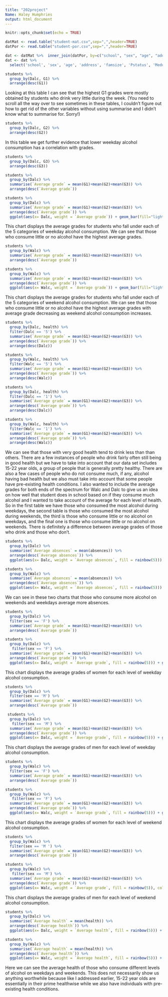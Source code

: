 ```yaml
---
title: "202project"
Name: Haley Humphries
output: html_document
---
```


```r
knitr::opts_chunk$set(echo = TRUE)
```

```r
datMat <- read.table("student-mat.csv",sep=",",header=TRUE)
datPor <- read.table("student-por.csv",sep=",",header=TRUE)

dat <- datMat %>%  inner_join(datPor, by=c("school", "sex", "age", "address", "famsize","Pstatus", "Medu", "Fedu", "Mjob", "Fjob", "reason", "nursery", "internet"), suffix=c(".Mat", ".Por"))
dat <- dat %>%
  select('school', 'sex', 'age', 'address', 'famsize', 'Pstatus', 'Medu', 'Fedu', 'Mjob', 'Fjob', 'reason', guardian = 'guardian.Mat', traveltime = 'traveltime.Mat', studytime = 'studytime.Mat', failures = 'failures.Mat', schoolsup = 'schoolsup.Mat', famsup = 'famsup.Mat', paid = 'paid.Mat', activities = 'activities.Mat', 'nursery', higher = 'higher.Mat', 'internet', romantic = 'romantic.Mat', famrel = 'famrel.Mat', freetime = 'freetime.Mat', goout = 'goout.Mat', Dalc = 'Dalc.Mat', Walc = 'Walc.Mat', health = 'health.Mat', absences = 'absences.Mat', 'G1.Mat', 'G2.Mat', 'G3.Mat', 'G1.Por', 'G2.Por', 'G3.Por')
```

```r
students %>% 
  group_by(Dalc, G1) %>% 
  arrange(desc(G1))
```
Looking at this table I can see that the highest G1 grades were mostly obtained by students who drink very little during the week. (You need to scroll all the way over to see sometimes in these tables, I couldn't figure out how to get rid of the other variables without using summarise and I didn't know what to summarise for. Sorry!)

```r
students %>% 
  group_by(Dalc, G2) %>% 
  arrange(desc(G2))
```
In this table we get further evidence that lower weekday alcohol consumption has a correlation with grades.

```r
students %>% 
  group_by(Dalc, G3) %>% 
  arrange(desc(G3))
```

```r
students %>% 
  group_by(Dalc) %>% 
  summarise(`Average grade` = mean(G1)+mean(G2)+mean(G3)) %>% 
  arrange(desc(`Average grade`))

students %>% 
  group_by(Dalc) %>% 
  summarise(`Average grade` = mean(G1)+mean(G2)+mean(G3)) %>% 
  arrange(desc(`Average grade`)) %>% 
  ggplot(aes(x= Dalc, weight = `Average grade`)) + geom_bar(fill="lightpink")
```
This chart displays the average grades for students who fall under each of the 5 categories of weekday alcohol consumption. We can see that those who consume little or no alcohol have the highest average grades.


```r
students %>% 
  group_by(Walc) %>% 
  summarise(`Average grade` = mean(G1)+mean(G2)+mean(G3)) %>% 
  arrange(desc(`Average grade`))

students %>% 
  group_by(Walc) %>% 
  summarise(`Average grade` = mean(G1)+mean(G2)+mean(G3)) %>% 
  arrange(desc(`Average grade`)) %>% 
  ggplot(aes(x= Walc, weight = `Average grade`)) + geom_bar(fill="lightblue")
```
This chart displays the average grades for students who fall under each of the 5 categories of weekend alcohol consumption. We can see that those who consume little or no alcohol have the highest average grades with average grade decreasing as weekend alcohol consumption increases.
```r
students %>% 
  group_by(Dalc, health) %>%
  filter(Dalc == '5') %>% 
  summarise(`Average grade` = mean(G1)+mean(G2)+mean(G3)) %>% 
  arrange(desc(`Average grade`)) %>% 
  arrange(desc(Dalc))

students %>% 
  group_by(Walc, health) %>%
  filter(Walc == '5') %>%
  summarise(`Average grade` = mean(G1)+mean(G2)+mean(G3)) %>% 
  arrange(desc(`Average grade`)) %>% 
  arrange(desc(Walc))

students %>% 
  group_by(Dalc, health) %>%
  filter(Dalc == '1') %>% 
  summarise(`Average grade` = mean(G1)+mean(G2)+mean(G3)) %>% 
  arrange(desc(`Average grade`)) %>% 
  arrange(desc(Dalc))

students %>% 
  group_by(Walc, health) %>%
  filter(Walc == '1') %>% 
  summarise(`Average grade` = mean(G1)+mean(G2)+mean(G3)) %>% 
  arrange(desc(`Average grade`)) %>% 
  arrange(desc(Walc))
```
We can see that those with very good health tend to drink less than than others. There are a few instances of people who drink fairly often still being in good health but we have to take into account that our data set includes 15-22 year olds, a group of people that is generally pretty healthy. There are also a few cases of people who do not consume much, if any, alcohol having bad health but we also must take into account that some people have pre-existing health conditions. I also wanted to include the average grades for both ends of the spectrum for Walc and Dalc to give us an idea on how well that student does in school based on if they consume much alcohol and I wanted to take account of the average for each level of health. So in the first table we have those who consumed the most alcohol during weekdays, the second table is those who consumed the most alcohol during weekends, the third is those who consume little or no alcohol on weekdays, and the final one is those who consume little or no alcohol on weekends. There is definitely a difference between average grades of those who drink and those who don't.

```r
students %>% 
  group_by(Dalc) %>% 
  summarise(`Average absences` = mean(absences)) %>% 
  arrange(desc(`Average absences`)) %>% 
  ggplot(aes(x= Dalc, weight = `Average absences`, fill = rainbow(5))) + geom_bar()

students %>% 
  group_by(Walc) %>% 
  summarise(`Average absences` = mean(absences)) %>% 
  arrange(desc(`Average absences`)) %>% 
  ggplot(aes(x= Walc, weight = `Average absences`, fill = rainbow(5))) + geom_bar()
```
We can see in these two charts that those who consume more alcohol on weekends and weekdays average more absences.

```r
students %>% 
  group_by(Dalc) %>% 
  filter(sex == 'F') %>% 
  summarise(`Average grade` = mean(G1)+mean(G2)+mean(G3)) %>% 
  arrange(desc(`Average grade`))

students %>% 
  group_by(Dalc) %>% 
   filter(sex == 'F') %>% 
  summarise(`Average grade` = mean(G1)+mean(G2)+mean(G3)) %>% 
  arrange(desc(`Average grade`)) %>% 
  ggplot(aes(x= Dalc, weight = `Average grade`, fill = rainbow(5))) + geom_bar()
```
This chart displays the average grades of women for each level of weekday alcohol consumption.

```r
students %>% 
  group_by(Dalc) %>% 
  filter(sex == 'M') %>% 
  summarise(`Average grade` = mean(G1)+mean(G2)+mean(G3)) %>% 
  arrange(desc(`Average grade`))

 students %>% 
  group_by(Dalc) %>% 
   filter(sex == 'M') %>% 
  summarise(`Average grade` = mean(G1)+mean(G2)+mean(G3)) %>% 
  arrange(desc(`Average grade`)) %>% 
  ggplot(aes(x= Dalc, weight = `Average grade`, fill = rainbow(5))) + geom_bar()
```
This chart displays the average grades of men for each level of weekday alcohol consumption.

```r
students %>% 
  group_by(Walc) %>% 
  filter(sex == 'F') %>% 
  summarise(`Average grade` = mean(G1)+mean(G2)+mean(G3)) %>% 
  arrange(desc(`Average grade`))

students %>% 
  group_by(Walc) %>% 
   filter(sex == 'F') %>% 
  summarise(`Average grade` = mean(G1)+mean(G2)+mean(G3)) %>% 
  arrange(desc(`Average grade`)) %>% 
  ggplot(aes(x= Walc, weight = `Average grade`, fill = rainbow(5))) + geom_bar()
```
This chart displays the average grades of women for each level of weekend alcohol consumption.

```r
students %>% 
  group_by(Walc) %>% 
  filter(sex == 'M ') %>% 
  summarise(`Average grade` = mean(G1)+mean(G2)+mean(G3)) %>% 
  arrange(desc(`Average grade`))

students %>% 
  group_by(Walc) %>% 
   filter(sex == 'M') %>% 
  summarise(`Average grade` = mean(G1)+mean(G2)+mean(G3)) %>% 
  arrange(desc(`Average grade`)) %>% 
  ggplot(aes(x= Walc, weight = `Average grade`, fill = rainbow(5)), color = Walc) + geom_bar()
```
This chart displays the average grades of men for each level of weekend alcohol consumption.

```r
students %>% 
  group_by(Dalc) %>% 
  summarise(`Average health` = mean(health)) %>% 
  arrange(desc(`Average health`)) %>% 
  ggplot(aes(x= Dalc, weight = `Average health`, fill = rainbow(5))) + geom_bar()

students %>% 
  group_by(Walc) %>% 
  summarise(`Average health` = mean(health)) %>% 
  arrange(desc(`Average health`)) %>% 
  ggplot(aes(x= Walc, weight = `Average health`, fill = rainbow(5))) + geom_bar()
```
Here we can see the average health of those who consume different levels of alcohol on weekdays and weekends. This does not necessarily show us anything worthwhile because like I addressed earlier, 15-22 year olds are essentially in their prime healthwise while we also have individuals with pre-existing health conditions.
